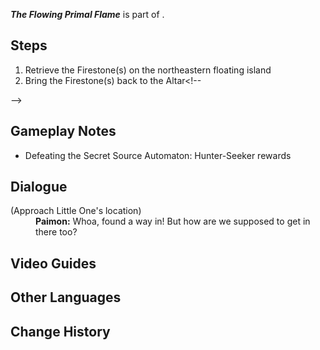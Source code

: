 {{Quest Infobox
|title         = The Flowing Primal Flame
|id            = 75170
|image         = <!--World Quest The Flowing Primal Flame.png-->
|type          = World
|chapter       = Lost Traveler in the Ashen Realm
|act           = The Tonatiuh Quivers
|actNum        = III
|part          = 1
|requirement   = 
|characters    = Little One; Paimon; Traveler
|startLocation = [[Legendary Tonatiuh]], [[Natlan]]
|region        = Natlan
|area          = Ochkanatlan
|subarea       = 
|prev          = 
|next          = 
|parent        = The Other Side of the Sky
|rewards       = 
|otherRewards  = 
}}
'''''The Flowing Primal Flame''''' is part of {{Quest|The Tonatiuh Quivers}}.

==Steps==
# Retrieve the Firestone(s) on the northeastern floating island
# Bring the Firestone(s) back to the Altar<!--
-->{{Enemy List|Secret Source Automaton: Hunter-Seeker}}

==Gameplay Notes==
* Defeating the Secret Source Automaton: Hunter-Seeker rewards {{Item|Exquisite Chest|x=1}}<!-- Not marked on Teyvat Interactive Map -->

==Dialogue==
{{Quest Description|According to Bona, you need to collect burning Firestones and offer them up to the Altar of Primal Flame if you wish to find the Jade of Return...}}
{{Dialogue Start}}
;(Approach Little One's location)
:'''Paimon:''' Whoa, {{Little One}} found a way in! But how are we supposed to get in there too?
{{Dialogue End}}

==Video Guides==
{{EVT
|video1   = https://youtu.be/9W21pLfMiP0
|caption1 = The Flowing Primal Flame Guide}}

==Other Languages==
{{Other Languages
|en       = The Flowing Primal Flame
|zhs      = 流燃的源火
|zhs_rm   = 
|zht      = 流燃的源火
|zht_rm   = 
|zh_tl    = 
|ja       = 流れ燃える源火
|ja_rm    = 
|ja_tl    = 
|ko       = 타오르는 근원의 불
|ko_tl    = 
|es       = El llameante fuego primigenio
|es_tl    = The Flaming Primal Fire
|fr       = Le feu primaire flamboyant
|fr_tl    = The Blazing Primary Fire
|ru       = Струящийся Первозданный огонь
|ru_tl    = 
|th       = เพลิงปฐมกาลที่ลุกโชน
|th_rm    = 
|th_tl    = 
|vi       = Lửa Nguồn Rực Cháy
|vi_tl    = 
|de       = Fließende Flamme des Urfeuers
|de_tl    = 
|id       = Api Purba yang Menyala-Nyala
|id_tl    = 
|pt       = Fogo Original Fluente
|pt_tl    = 
|tr       = Akan Kadim Ateş
|tr_tl    = 
|it       = La Fiamma primordiale divampa
|it_tl    = 
}}

==Change History==
{{Change History|5.2}}